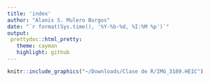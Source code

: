 ```yaml
---
title: 'index'
author: "Alanis S. Mulero Burgos"
date: "`r format(Sys.time(), '%Y-%b-%d, %I:%M %p')`"
output: 
 prettydoc::html_pretty:
   theme: cayman
   highlight: github
---
```


```r
knitr::include_graphics("~/Downloads/Clase de R/IMG_3189.HEIC")
```


